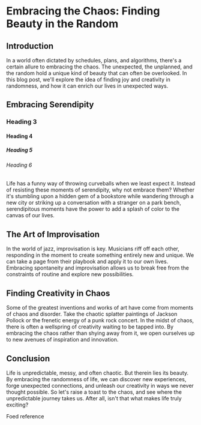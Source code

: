 
# Embracing the Chaos: Finding Beauty in the Random

## Introduction

In a world often dictated by schedules, plans, and algorithms, there's a certain allure to embracing the chaos. The unexpected, the unplanned, and the random hold a unique kind of beauty that can often be overlooked. In this blog post, we'll explore the idea of finding joy and creativity in randomness, and how it can enrich our lives in unexpected ways.

## Embracing Serendipity

### Heading 3

#### Heading 4

##### Heading 5

###### Heading 6

Life has a funny way of throwing curveballs when we least expect it. Instead of resisting these moments of serendipity, why not embrace them? Whether it's stumbling upon a hidden gem of a bookstore while wandering through a new city or striking up a conversation with a stranger on a park bench, serendipitous moments have the power to add a splash of color to the canvas of our lives.

## The Art of Improvisation

In the world of jazz, improvisation is key. Musicians riff off each other, responding in the moment to create something entirely new and unique. We can take a page from their playbook and apply it to our own lives. Embracing spontaneity and improvisation allows us to break free from the constraints of routine and explore new possibilities.

## Finding Creativity in Chaos

Some of the greatest inventions and works of art have come from moments of chaos and disorder. Take the chaotic splatter paintings of Jackson Pollock or the frenetic energy of a punk rock concert. In the midst of chaos, there is often a wellspring of creativity waiting to be tapped into. By embracing the chaos rather than shying away from it, we open ourselves up to new avenues of inspiration and innovation.

## Conclusion

Life is unpredictable, messy, and often chaotic. But therein lies its beauty. By embracing the randomness of life, we can discover new experiences, forge unexpected connections, and unleash our creativity in ways we never thought possible. So let's raise a toast to the chaos, and see where the unpredictable journey takes us. After all, isn't that what makes life truly exciting?

<Link target="_blank" href="gg">
  Foed reference
</Link>
